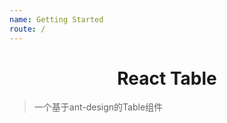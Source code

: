 ```yaml
---
name: Getting Started
route: /
---
```


<div align="center">
  <h1>React Table</h1>
</div>

> 一个基于ant-design的Table组件


<Playground>
  <Table
    columns={[
      {
        title: '姓名',
        dataIndex: 'name',
        key: 'name',
      },
      {
        title: '年龄123434343434343',
        dataIndex: 'age',
        key: 'age',
        filters: [
          {
            text: 'London',
            value: 'London',
          },
          {
            text: 'New York',
            value: 'New York',
          },
        ],
      },
      {
        title: '住址',
        dataIndex: 'address',
        key: 'address',
      },
    ]}
    data={{
      list: [
        {
          id: '1',
          name: '胡彦斌',
          age: 32,
          address: '西湖区湖底公园1号',
        },
        {
          id: '2',
          name: '胡彦祖',
          age: 42,
          address: '西湖区湖底公园1号',
        },
      ]
    }}
  />
</Playground>



